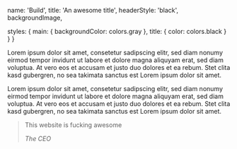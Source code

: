 
  name: 'Build',
  title: 'An awesome title',
  headerStyle: 'black',
  backgroundImage,

  styles: {
    main: {
      backgroundColor: colors.gray
    },
    title: {
      color: colors.black
    }
  }
}

Lorem ipsum dolor sit amet, consetetur sadipscing elitr, sed diam nonumy eirmod     tempor invidunt ut labore et dolore magna aliquyam erat, sed diam voluptua. At     vero eos et accusam et justo duo dolores et ea rebum. Stet clita kasd gubergren,     no sea takimata sanctus est Lorem ipsum dolor sit amet.

Lorem ipsum dolor sit amet, consetetur sadipscing elitr, sed diam nonumy eirmod     tempor invidunt ut labore et dolore magna aliquyam erat, sed diam voluptua. At     vero eos et accusam et justo duo dolores et ea rebum. Stet clita kasd gubergren,     no sea takimata sanctus est Lorem ipsum dolor sit amet.

> This website is fucking awesome
>
> <cite>The CEO</cite>
